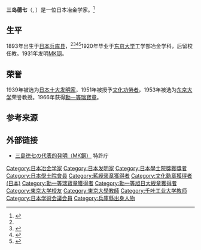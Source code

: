{{Infobox Scientist
| name = 三岛德七
| image = Tokushichi Mishima photographed by Shigeru Tamura.jpg
| caption = 三岛德七展示MK磁石合金
| birth_date = [[1893年|1893年]][[2月24日|2月24日]]
| birth_place = {{JPN}} [[兵库县|兵库县]][[津名郡|津名郡]][[广石村|广石村]]<br />（现[[洲本市|洲本市]][[五色町|五色町]]广石下）
| death_date = {{死亡年月日と没年齢|1893|2|24|1975|11|19}}
| death_place = {{JPN}} [[東京都|東京都]]
| residence = {{JPN}}
| nationality = {{JPN}}
| field = [[冶金学|冶金学]]
| work_institution = [[東京大学|東京大学]]<br />[[千葉工業大学|千葉工業大学]]
| alma_mater = [[東京大学|東京帝国大学]]
| doctoral_advisor = 
| doctoral_students = 
| known_for = [[MK钢|MK钢]]发明
| prizes =[[恩赐奖_(日本学士院)|恩赐奖 (日本学士院)]]（1945年）<br />[[褒章|藍綬褒章]]（1950年）<br />[[文化勋章_(日本)|文化勳章]]（1950年）<br />[[文化功勞者|文化功勞者]]（1951年）<br />[[勲一等瑞宝章|勲一等瑞宝章]]（1966年）<!-- <br />[[勲一等旭日大綬章|勲一等旭日大綬章]]（1975年）--><!--追増-->
| religion = 
| footnotes = 
}}
'''三岛德七'''（{{lang-ja|三島徳七}}, {{bd|1893年|2月24日|1975年|11月19日}}）是一位日本冶金学家。<ref name="日外">{{Citation|date=2004|contribution=三島 徳七　ミシマ トクシチ|contribution-url=http://archive.is/nnRZE|title=20世紀日本人名事典|publisher=日外アソシエーツ|accessdate=2022-05-20|archive-date=2016-02-26|archive-url=https://archive.today/20160226084417/https://kotobank.jp/word/%E4%B8%89%E5%B3%B6+%E5%BE%B3%E4%B8%83-1655728}}</ref>

== 生平 ==
1893年出生于[[日本|日本]][[兵库县|兵库县]]，<ref name="日外"/><ref name="世界大百科">{{Citation|date=1998-10|contribution=みしまとくしち【三島徳七】|contribution-url=http://archive.is/dli6b#selection-647.0-649.0|title=世界大百科事典|edition=2|publisher=日立ソリューションズ・クリエイト|accessdate=2022-05-20|archive-date=2016-02-26|archive-url=https://archive.today/20160226112053/https://kotobank.jp/word/%E4%B8%89%E5%B3%B6%E5%BE%B3%E4%B8%83-138530%23E7.99.BE.E7.A7.91.E4.BA.8B.E5.85.B8.E3.83.9E.E3.82.A4.E3.83.9A.E3.83.87.E3.82.A3.E3.82.A2}}</ref><ref name="about">{{Cite web|url=http://mishimahakase.jp/mishima/|title=三島博士とは|accessdate=2016-02-26|publisher=三島博士顕彰会|archiveurl=https://archive.is/20160226135304/http://mishimahakase.jp/mishima/|archivedate=2016-02-26|deadlinkdate=2017年9月|dead-url=no}}</ref><ref name="年表">{{Cite web|url=http://mishimahakase.jp/mishima/history1.html|title=三島徳七略年表|accessdate=2016-02-26|publisher=三島博士顕彰会|archiveurl=https://archive.is/20160226134053/http://mishimahakase.jp/mishima/history1.html|archivedate=2016-02-26|deadlinkdate=2017年9月|dead-url=no}}</ref>1920年毕业于[[东京大学|东京大学]]工学部冶金学科，后留校任教。1931年发明[[MK钢|MK钢]]。

==荣誉==
1939年被选为[[日本十大发明家|日本十大发明家]]，1951年被授予[[文化功勞者|文化功勞者]]，1953年被选为[[东京大学|东京大学]]荣誉教授。1966年获得[[瑞寶大綬章|勳一等瑞寶章]]。

== 参考来源==
{{reflist}}

== 外部链接 ==
* [https://www.jpo.go.jp/introduction/rekishi/document/10hatsumeika/10mishima.pdf 三島徳七の代表的発明（MK鋼）] {{Wayback|url=https://www.jpo.go.jp/introduction/rekishi/document/10hatsumeika/10mishima.pdf |date=20220308074053 }} 特許庁

{{DEFAULTSORT:Mishima Tokushichi}}
[[Category:日本冶金学家|Category:日本冶金学家]]
[[Category:日本发明家|Category:日本发明家]]
[[Category:日本學士院獎獲獎者|Category:日本學士院獎獲獎者]]
[[Category:日本學士院會員|Category:日本學士院會員]]
[[Category:藍綬褒章獲得者|Category:藍綬褒章獲得者]]
[[Category:文化勳章獲得者_(日本)|Category:文化勳章獲得者 (日本)]]
[[Category:勳一等瑞寶章獲得者|Category:勳一等瑞寶章獲得者]]
[[Category:勳一等旭日大綬章獲得者|Category:勳一等旭日大綬章獲得者]]
[[Category:東京大学校友|Category:東京大学校友]]
[[Category:東京大學教師|Category:東京大學教師]]
[[Category:千叶工业大学教师|Category:千叶工业大学教师]]
[[Category:日本学術会議会員|Category:日本学術会議会員]]
[[Category:兵庫縣出身人物|Category:兵庫縣出身人物]]